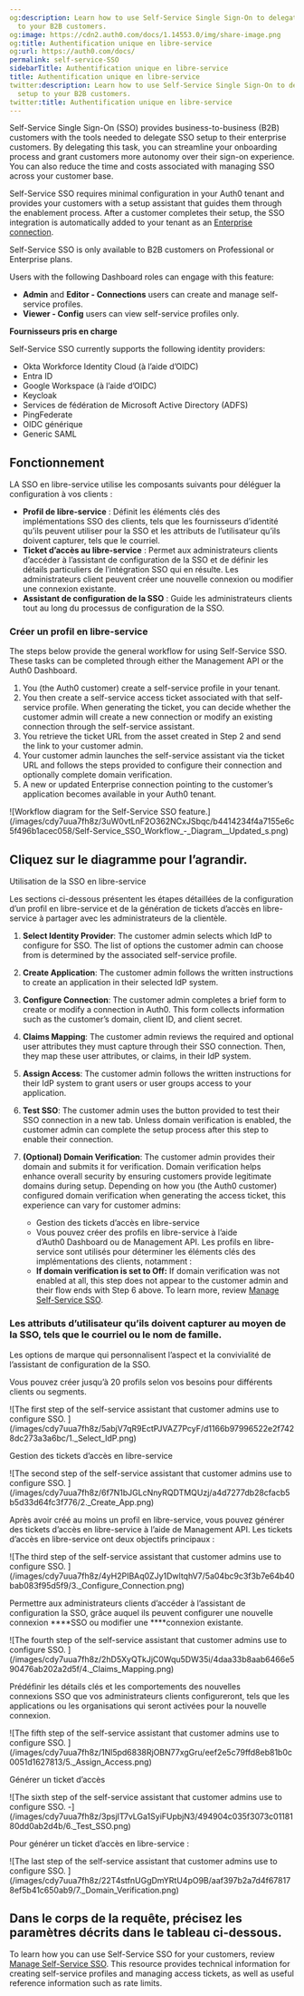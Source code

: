 ```yaml
---
og:description: Learn how to use Self-Service Single Sign-On to delegate SSO setup
  to your B2B customers.
og:image: https://cdn2.auth0.com/docs/1.14553.0/img/share-image.png
og:title: Authentification unique en libre-service
og:url: https://auth0.com/docs/
permalink: self-service-SSO
sidebarTitle: Authentification unique en libre-service
title: Authentification unique en libre-service
twitter:description: Learn how to use Self-Service Single Sign-On to delegate SSO
  setup to your B2B customers.
twitter:title: Authentification unique en libre-service
---
```


Self-Service <Tooltip tip="Single Sign-On (SSO): Service that, after a user logs into one applicaton, automatically logs that user in to other applications." cta="View Glossary" href="/docs/glossary?term=Single+Sign-On">Single Sign-On</Tooltip> (SSO) provides business-to-business (B2B) customers with the tools needed to delegate SSO setup to their enterprise customers. By delegating this task, you can streamline your onboarding process and grant customers more autonomy over their sign-on experience. You can also reduce the time and costs associated with managing SSO across your customer base.

Self-Service SSO requires minimal configuration in your Auth0 tenant and provides your customers with a setup assistant that guides them through the enablement process. After a customer completes their setup, the SSO integration is automatically added to your tenant as an [Enterprise connection](/docs/authenticate/enterprise-connections).

<Callout icon="file-lines" color="#0EA5E9" iconType="regular">

Self-Service SSO is only available to B2B customers on Professional or Enterprise plans.

Users with the following Dashboard roles can engage with this feature:

* **Admin** and **Editor - Connections** users can create and manage self-service profiles.
* **Viewer - Config** users can view self-service profiles only.

</Callout>

**Fournisseurs pris en charge**

Self-Service SSO currently supports the following <Tooltip tip="Identity Provider (IdP): Service that stores and manages digital identities." cta="View Glossary" href="/docs/glossary?term=identity+providers">identity providers</Tooltip>:

* Okta Workforce Identity Cloud (à l’aide d’OIDC)
* Entra ID
* Google Workspace (à l’aide d’OIDC)
* Keycloak
* Services de fédération de Microsoft Active Directory (ADFS)
* PingFederate
* OIDC générique
* Generic <Tooltip tip="Security Assertion Markup Language (SAML): Standardized protocol allowing two parties to exchange authentication information without a password." cta="View Glossary" href="/docs/glossary?term=SAML">SAML</Tooltip>

## Fonctionnement

LA SSO en libre-service utilise les composants suivants pour déléguer la configuration à vos clients :

* **Profil de libre-service** : Définit les éléments clés des implémentations SSO des clients, tels que les fournisseurs d’identité qu’ils peuvent utiliser pour la SSO et les attributs de l’utilisateur qu’ils doivent capturer, tels que le courriel.
* **Ticket d’accès au libre-service** : Permet aux administrateurs clients d’accéder à l’assistant de configuration de la SSO et de définir les détails particuliers de l’intégration SSO qui en résulte. Les administrateurs client peuvent créer une nouvelle connexion ou modifier une connexion existante.
* **Assistant de configuration de la SSO** : Guide les administrateurs clients tout au long du processus de configuration de la SSO.

### Créer un profil en libre-service

The steps below provide the general workflow for using Self-Service SSO. These tasks can be completed through either the <Tooltip tip="Management API: A product to allow customers to perform administrative tasks." cta="View Glossary" href="/docs/glossary?term=Management+API">Management API</Tooltip> or the <Tooltip tip="Management API: A product to allow customers to perform administrative tasks." cta="View Glossary" href="/docs/glossary?term=Auth0+Dashboard">Auth0 Dashboard</Tooltip>.

1. You (the Auth0 customer) create a self-service profile in your tenant.
2. You then create a self-service access ticket associated with that self-service profile. When generating the ticket, you can decide whether the customer admin will create a new connection or modify an existing connection through the self-service assistant.
3. You retrieve the ticket URL from the asset created in Step 2 and send the link to your customer admin.
4. Your customer admin launches the self-service assistant via the ticket URL and follows the steps provided to configure their connection and optionally complete domain verification.
5. A new or updated Enterprise connection pointing to the customer’s application becomes available in your Auth0 tenant.

<Frame>![Workflow diagram for the Self-Service SSO feature.](/images/cdy7uua7fh8z/3uW0vtLnF2O362NCxJSbqc/b4414234f4a7155e6c5f496b1acec058/Self-Service_SSO_Workflow_-_Diagram__Updated_s.png)</Frame>

## Cliquez sur le diagramme pour l’agrandir.

Utilisation de la SSO en libre-service

Les sections ci-dessous présentent les étapes détaillées de la configuration d’un profil en libre-service et de la génération de tickets d’accès en libre-service à partager avec les administrateurs de la clientèle.

1. **Select Identity Provider**: The customer admin selects which IdP to configure for SSO. The list of options the customer admin can choose from is determined by the associated self-service profile.
2. **Create Application**: The customer admin follows the written instructions to create an application in their selected IdP system.
3. **Configure Connection**: The customer admin completes a brief form to create or modify a connection in Auth0. This form collects information such as the customer’s domain, client ID, and client secret.
4. **Claims Mapping**: The customer admin reviews the required and optional user attributes they must capture through their SSO connection. Then, they map these user attributes, or claims, in their IdP system.
5. **Assign Access**: The customer admin follows the written instructions for their IdP system to grant users or user groups access to your application.
6. **Test SSO**: The customer admin uses the button provided to test their SSO connection in a new tab. Unless domain verification is enabled, the customer admin can complete the setup process after this step to enable their connection.
7. **(Optional) Domain Verification**: The customer admin provides their domain and submits it for verification. Domain verification helps enhance overall security by ensuring customers provide legitimate domains during setup. Depending on how you (the Auth0 customer) configured domain verification when generating the access ticket, this experience can vary for customer admins:

   * Gestion des tickets d’accès en libre-service
   * Vous pouvez créer des profils en libre-service à l’aide d’Auth0 Dashboard ou de Management API. Les profils en libre-service sont utilisés pour déterminer les éléments clés des implémentations des clients, notamment :
   * **If domain verification is set to Off:** If domain verification was not enabled at all, this step does not appear to the customer admin and their flow ends with Step 6 above. To learn more, review [Manage Self-Service SSO](/docs/authenticate/enterprise-connections/self-service-SSO/manage-self-service-sso).

### Les attributs d’utilisateur qu’ils doivent capturer au moyen de la SSO, tels que le courriel ou le nom de famille.

Les options de marque qui personnalisent l’aspect et la convivialité de l’assistant de configuration de la SSO.

Vous pouvez créer jusqu’à 20 profils selon vos besoins pour différents clients ou segments.

<Frame>![The first step of the self-service assistant that customer admins use to configure SSO. ](/images/cdy7uua7fh8z/5abjV7qR9EctPJVAZ7PcyF/d1166b97996522e2f7428dc273a3a6bc/1._Select_IdP.png)</Frame>

Gestion des tickets d’accès en libre-service

<Frame>![The second step of the self-service assistant that customer admins use to configure SSO. ](/images/cdy7uua7fh8z/6f7N1bJGLcNnyRQDTMQUzj/a4d7277db28cfacb5b5d33d64fc3f776/2._Create_App.png)</Frame>

Après avoir créé au moins un profil en libre-service, vous pouvez générer des tickets d’accès en libre-service à l’aide de Management API. Les tickets d’accès en libre-service ont deux objectifs principaux :

<Frame>![The third step of the self-service assistant that customer admins use to configure SSO. ](/images/cdy7uua7fh8z/4yH2PIBAq0ZJy1DwltqhV7/5a04bc9c3f3b7e64b40bab083f95d5f9/3._Configure_Connection.png)</Frame>

Permettre aux administrateurs clients d’accéder à l’assistant de configuration la SSO, grâce auquel ils peuvent configurer une nouvelle connexion ****SSO ou modifier une ****connexion existante.

<Frame>![The fourth step of the self-service assistant that customer admins use to configure SSO. ](/images/cdy7uua7fh8z/2hD5XyQTkJjC0Wqu5DW35i/4daa33b8aab6466e590476ab202a2d5f/4._Claims_Mapping.png)</Frame>

Prédéfinir les détails clés et les comportements des nouvelles connexions SSO que vos administrateurs clients configureront, tels que les applications ou les organisations qui seront activées pour la nouvelle connexion.

<Frame>![The fifth step of the self-service assistant that customer admins use to configure SSO. ](/images/cdy7uua7fh8z/1Nl5pd6838RjOBN77xgGru/eef2e5c79ffd8eb81b0c0051d1627813/5._Assign_Access.png)</Frame>

Générer un ticket d’accès

<Frame>![The sixth step of the self-service assistant that customer admins use to configure SSO. -](/images/cdy7uua7fh8z/3psjIT7vLGa1SyiFUpbjN3/494904c035f3073c0118180dd0ab2d4b/6._Test_SSO.png)</Frame>

Pour générer un ticket d’accès en libre-service :

<Frame>![The last step of the self-service assistant that customer admins use to configure SSO. ](/images/cdy7uua7fh8z/22T4stfnUGgDmYRtU4pO9B/aaf397b2a7d4f678178ef5b41c650ab9/7._Domain_Verification.png)</Frame>

## Dans le corps de la requête, précisez les paramètres décrits dans le tableau ci-dessous.

To learn how you can use Self-Service SSO for your customers, review [Manage Self-Service SSO](/docs/authenticate/enterprise-connections/self-service-SSO/manage-self-service-sso). This resource provides technical information for creating self-service profiles and managing access tickets, as well as useful reference information such as rate limits.